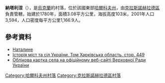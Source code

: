 {{coord|49|20|44|N|35|28|55|E|scale:100000_region:UA|display=title}}

'''納塔利涅'''（{{lang-uk|Наталине}}），是[[烏克蘭|烏克蘭]]的村落，位於該國東部[[哈爾科夫州|哈爾科夫州]]，由[[克拉斯諾赫拉德區|克拉斯諾赫拉德區]]負責管轄，始建於1780年，面積3.08平方公里，海拔高度103米，2001年人口3,594，人口密度每平方公里1,166.9人。

==參考資料==
* [http://w1.c1.rada.gov.ua/pls/z7502/A005?rdat1=09.01.2009&rf7571=33437 Наталине]{{dead link|date=2018年4月 |bot=InternetArchiveBot |fix-attempted=yes }}
* [http://www.igsu.org.ua/Harkovskja.obl/Krasnogradskij.rajon/Natalino.html Історія міст та сіл України. Том Харківська область. стор. 449 {{ref-ru}}]{{dead link|date=2018年1月 |bot=InternetArchiveBot |fix-attempted=yes }}
* [http://gska2.rada.gov.ua/pls/z7502/A005?rdat1=12.04.2007&rf7571=33437 Облікова картка села на офіційному веб-сайті Верховної Ради України]{{dead link|date=2018年4月 |bot=InternetArchiveBot |fix-attempted=yes }}

{{DEFAULTSORT:Наталине}}
[[Category:哈爾科夫州村落|Category:哈爾科夫州村落]]
[[Category:克拉斯諾赫拉德區村落|Category:克拉斯諾赫拉德區村落]]


{{Kharkiv-geo-stub}}